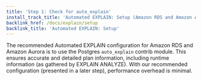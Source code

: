 ```yaml
---
title: 'Step 1: Check for auto_explain'
install_track_title: 'Automated EXPLAIN: Setup (Amazon RDS and Amazon Aurora)'
backlink_href: /docs/explain/setup
backlink_title: 'Automated EXPLAIN: Setup'
---
```



The recommended Automated EXPLAIN configuration for Amazon RDS and Amazon Aurora is to use
the Postgres `auto_explain` contrib module. This ensures accurate and detailed plan
information, including runtime information (as gathered by EXPLAIN ANALYZE). With our
recommended configuration (presented in a later step), performance overhead is minimal.

<PublicOnly>
   <RDSStep01Public />
</PublicOnly>
<InAppOnly>
   <RDSStep01InApp autoExplainEnabled={props.autoExplainEnabled} />
</InAppOnly>

